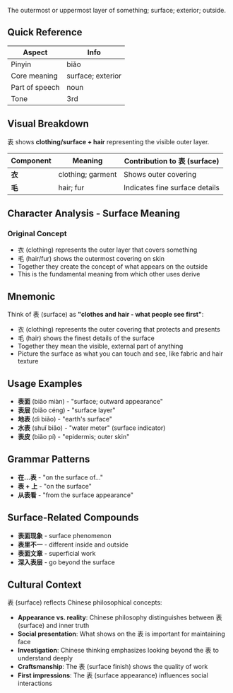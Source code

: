 The outermost or uppermost layer of something; surface; exterior; outside.

## Quick Reference

| Aspect         | Info              |
| -------------- | ----------------- |
| Pinyin         | biǎo              |
| Core meaning   | surface; exterior |
| Part of speech | noun              |
| Tone           | 3rd               |

## Visual Breakdown

表 shows **clothing/surface + hair** representing the visible outer layer.

| Component | Meaning              | Contribution to 表 (surface)   |
| --------- | -------------------- | ------------------------------ |
| **衣**    | clothing; garment    | Shows outer covering           |
| **毛**    | hair; fur            | Indicates fine surface details |

## Character Analysis - Surface Meaning

### Original Concept
- 衣 (clothing) represents the outer layer that covers something
- 毛 (hair/fur) shows the outermost covering on skin
- Together they create the concept of what appears on the outside
- This is the fundamental meaning from which other uses derive

## Mnemonic

Think of 表 (surface) as **"clothes and hair - what people see first"**:
- 衣 (clothing) represents the outer covering that protects and presents
- 毛 (hair) shows the finest details of the surface
- Together they mean the visible, external part of anything
- Picture the surface as what you can touch and see, like fabric and hair texture

## Usage Examples

- **表面** (biǎo miàn) - "surface; outward appearance"
- **表层** (biǎo céng) - "surface layer"
- **地表** (dì biǎo) - "earth's surface"
- **水表** (shuǐ biǎo) - "water meter" (surface indicator)
- **表皮** (biǎo pí) - "epidermis; outer skin"

## Grammar Patterns

- **在...表** - "on the surface of..."
- **表 + 上** - "on the surface"
- **从表看** - "from the surface appearance"

## Surface-Related Compounds

- **表面现象** - surface phenomenon
- **表里不一** - different inside and outside
- **表面文章** - superficial work
- **深入表层** - go beyond the surface

## Cultural Context

表 (surface) reflects Chinese philosophical concepts:
- **Appearance vs. reality**: Chinese philosophy distinguishes between 表 (surface) and inner truth
- **Social presentation**: What shows on the 表 is important for maintaining face
- **Investigation**: Chinese thinking emphasizes looking beyond the 表 to understand deeply
- **Craftsmanship**: The 表 (surface finish) shows the quality of work
- **First impressions**: The 表 (surface appearance) influences social interactions
